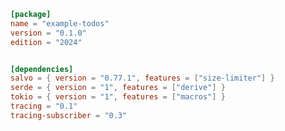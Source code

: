```toml  title="todos/Cargo.toml"
[package]
name = "example-todos"
version = "0.1.0"
edition = "2024"


[dependencies]
salvo = { version = "0.77.1", features = ["size-limiter"] }
serde = { version = "1", features = ["derive"] }
tokio = { version = "1", features = ["macros"] }
tracing = "0.1"
tracing-subscriber = "0.3"
```